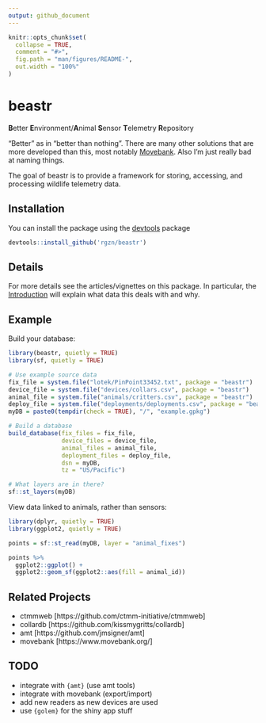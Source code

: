 ```yaml
---
output: github_document
---
```


<!-- README.md is generated from README.Rmd. Please edit that file -->

```r
knitr::opts_chunk$set(
  collapse = TRUE,
  comment = "#>",
  fig.path = "man/figures/README-",
  out.width = "100%"
)
```

# beastr

<!-- badges: start -->
<!-- badges: end -->

**B**etter **E**nvironment/**A**nimal **S**ensor **T**elemetry **R**epository

"Better" as in "better than nothing". There are many other solutions that are more
developed than this, most notably [Movebank](https://www.movebank.org/). Also 
I'm just really bad at naming things. 

The goal of beastr is to provide a framework for storing, accessing, and processing
wildlife telemetry data. 

## Installation

You can install the package using the [devtools](https://devtools.r-lib.org/) package

```r
devtools::install_github('rgzn/beastr')
```
## Details

For more details see the articles/vignettes on this package. In particular, 
the [Introduction](articles/a_Introduction.html) will explain what data this deals with and why. 

## Example

Build your database:

```r
library(beastr, quietly = TRUE)
library(sf, quietly = TRUE)

# Use example source data
fix_file = system.file("lotek/PinPoint33452.txt", package = "beastr")
device_file = system.file("devices/collars.csv", package = "beastr")
animal_file = system.file("animals/critters.csv", package = "beastr")
deploy_file = system.file("deployments/deployments.csv", package = "beastr")
myDB = paste0(tempdir(check = TRUE), "/", "example.gpkg")

# Build a database
build_database(fix_files = fix_file,
               device_files = device_file,
               animal_files = animal_file,
               deployment_files = deploy_file,
               dsn = myDB,
               tz = "US/Pacific")

# What layers are in there?
sf::st_layers(myDB)
```

View data linked to animals, rather than sensors:

```r
library(dplyr, quietly = TRUE)
library(ggplot2, quietly = TRUE)

points = sf::st_read(myDB, layer = "animal_fixes")

points %>% 
  ggplot2::ggplot() + 
  ggplot2::geom_sf(ggplot2::aes(fill = animal_id))

```

## Related Projects

  - ctmmweb [https://github.com/ctmm-initiative/ctmmweb]
  - collardb [https://github.com/kissmygritts/collardb]
  - amt [https://github.com/jmsigner/amt]
  - movebank [https://www.movebank.org/]
  
##  TODO
  - integrate with `{amt}` (use amt tools)
  - integrate with movebank (export/import)
  - add new readers as new devices are used
  - use `{golem}` for the shiny app stuff
